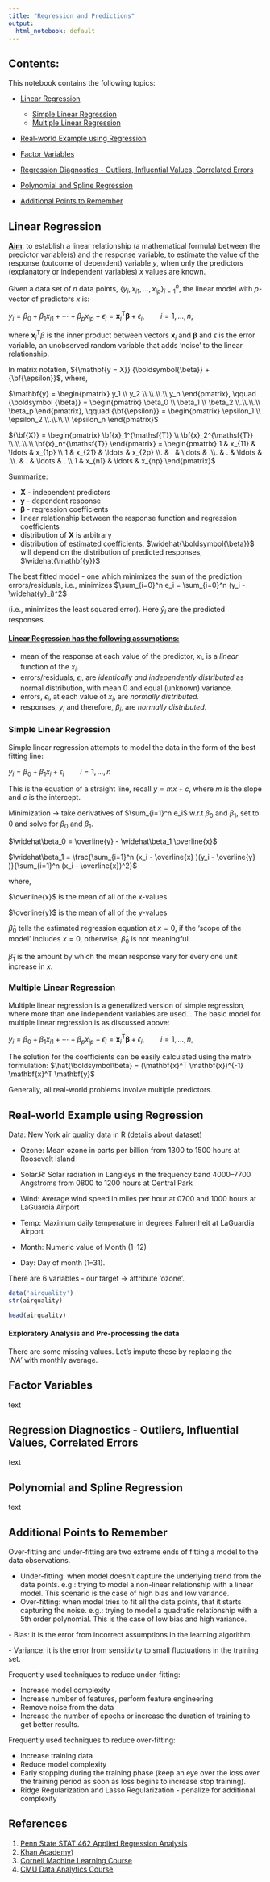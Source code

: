 ---
title: "Regression and Predictions"
output:
  html_notebook: default
---

## Contents:

This notebook contains the following topics:

-   [Linear Regression]

    -   [Simple Linear Regression]
    -   [Multiple Linear Regression]

-   [Real-world Example using Regression]

-   [Factor Variables]

-   [Regression Diagnostics - Outliers, Influential Values, Correlated Errors]

-   [Polynomial and Spline Regression]

-   [Additional Points to Remember]

## Linear Regression

[**Aim**]{.ul}: to establish a linear relationship (a mathematical formula) between the predictor variable(s) and the response variable, to estimate the value of the response (outcome of dependent) variable $y$, when only the predictors (explanatory or independent variables) $x$ values are known.

Given a data set of $n$ data points, $\{y_{i},\,x_{i1},\ldots ,x_{ip}\}_{i=1}^{n},$ the linear model with $p$-vector of predictors $x$ is:

${y}_{i}=\beta _{0}+\beta _{1}x_{i1}+\cdots +\beta _{p}x_{ip}+ \epsilon_{i} = \mathbf{x}_{i}^{\mathsf {T}}{\boldsymbol {\beta }} + \epsilon_{i},\qquad i=1,\ldots ,n,$

where $\mathbf{x}_{i}^{\mathsf {T}} \beta$ is the inner product between vectors $\mathbf{x}_i$ and $\boldsymbol {\beta}$ and $\epsilon$ is the error variable, an unobserved random variable that adds 'noise' to the linear relationship.

In matrix notation, ${\mathbf{y = X}} {\boldsymbol{\beta}} + {\bf{\epsilon}}$, where,

$\mathbf{y} = \begin{pmatrix} y_1 \\ y_2 \\.\\.\\.\\ y_n \end{pmatrix}, \qquad {\boldsymbol {\beta}} = \begin{pmatrix} \beta_0 \\ \beta_1 \\ \beta_2 \\.\\.\\.\\ \beta_p \end{pmatrix}, \qquad {\bf{\epsilon}} = \begin{pmatrix} \epsilon_1 \\ \epsilon_2 \\.\\.\\.\\ \epsilon_n \end{pmatrix}$

${\bf{X}} = \begin{pmatrix} \bf{x}_1^{\mathsf{T}} \\ \bf{x}_2^{\mathsf{T}} \\.\\.\\.\\ \bf{x}_n^{\mathsf{T}} \end{pmatrix} = \begin{pmatrix} 1 & x_{11} & \ldots & x_{1p} \\ 1 & x_{21} & \ldots & x_{2p} \\. & . & \ldots & .\\. & . & \ldots & .\\. & . & \ldots & . \\ 1 & x_{n1} & \ldots & x_{np} \end{pmatrix}$

Summarize:

-   $\mathbf{X}$ - independent predictors
-   $\mathbf{y}$ - dependent response
-   $\boldsymbol{\beta}$ - regression coefficients
-   linear relationship between the response function and regression coefficients
-   distribution of $\mathbf{X}$ is arbitrary
-   distribution of estimated coefficients, $\widehat{\boldsymbol{\beta}}$ will depend on the distribution of predicted responses, $\widehat{\mathbf{y}}$

The best fitted model - one which minimizes the sum of the prediction errors/residuals, i.e., minimizes $\sum_{i=0}^n e_i = \sum_{i=0}^n (y_i - \widehat{y}_i)^2$

(i.e., minimizes the least squared error). Here $\widehat{y}_i$ are the predicted responses.

#### [Linear Regression has the following assumptions:]{.ul}

-   mean of the response at each value of the predictor, $x_i$, is a *linear* function of the $x_i$.
-   errors/residuals, $\epsilon_i$, are *identically and independently distributed* as normal distribution, with mean 0 and equal (unknown) variance.
-   errors, $\epsilon_i$, at each value of $x_i$, are *normally distributed.*
-   responses, $y_i$ and therefore, $\beta_i$, are *normally distributed*.

### Simple Linear Regression

Simple linear regression attempts to model the data in the form of the best fitting line:

${y}_i = \beta_0 + \beta_1 x_i + \epsilon_i \qquad i = 1,…, n$

This is the equation of a straight line, recall $y = mx +c$, where $m$ is the slope and $c$ is the intercept.

Minimization $\rightarrow$ take derivatives of $\sum_{i=1}^n e_i$ w.r.t $\beta_0$ and $\beta_1$, set to 0 and solve for $\beta_0$ and $\beta_1$.

$\widehat\beta_0 = \overline{y} - \widehat\beta_1 \overline{x}$

$\widehat\beta_1 = \frac{\sum_{i=1}^n (x_i - \overline{x} )(y_i - \overline{y} )}{\sum_{i=1}^n (x_i - \overline{x})^2}$

where,

$\overline{x}$ is the mean of all of the x-values

$\overline{y}$ is the mean of all of the y-values

$\widehat\beta_0$ tells the estimated regression equation at $x = 0$, if the 'scope of the model' includes $x = 0$, otherwise, $\widehat\beta_0$ is not meaningful.

$\widehat\beta_1$ is the amount by which the mean response vary for every one unit increase in $x$.

### Multiple Linear Regression

Multiple linear regression is a generalized version of simple regression, where more than one independent variables are used. . The basic model for multiple linear regression is as discussed above:

${y}_{i}=\beta _{0}+\beta _{1}x_{i1}+\cdots +\beta _{p}x_{ip}+ \epsilon_{i} = \mathbf{x}_{i}^{\mathsf {T}}{\boldsymbol {\beta }} + \epsilon_{i},\qquad i=1,\ldots ,n,$

The solution for the coefficients can be easily calculated using the matrix formulation: $\hat{\boldsymbol\beta} = (\mathbf{x}^T \mathbf{x})^{-1} \mathbf{x}^T \mathbf{y}$

Generally, all real-world problems involve multiple predictors.

## Real-world Example using Regression

Data: New York air quality data in R ([details about dataset](https://stat.ethz.ch/R-manual/R-devel/library/datasets/html/airquality.html))

-   Ozone: Mean ozone in parts per billion from 1300 to 1500 hours at Roosevelt Island

-   Solar.R: Solar radiation in Langleys in the frequency band 4000--7700 Angstroms from 0800 to 1200 hours at Central Park

-   Wind: Average wind speed in miles per hour at 0700 and 1000 hours at LaGuardia Airport

-   Temp: Maximum daily temperature in degrees Fahrenheit at LaGuardia Airport

-   Month: Numeric value of Month (1--12)

-   Day: Day of month (1--31).

There are 6 variables - our target $\rightarrow$ attribute 'ozone'.

```{r}
data('airquality')
str(airquality)
```

```{r}
head(airquality)
```

#### Exploratory Analysis and Pre-processing the data

There are some missing values. Let's impute these by replacing the *'NA'* with monthly average.

## Factor Variables

text

## Regression Diagnostics - Outliers, Influential Values, Correlated Errors

text

## Polynomial and Spline Regression

text

## Additional Points to Remember

Over-fitting and under-fitting are two extreme ends of fitting a model to the data observations.

-   Under-fitting: when model doesn't capture the underlying trend from the data points. e.g.: trying to model a non-linear relationship with a linear model. This scenario is the case of high bias and low variance.
-   Over-fitting: when model tries to fit all the data points, that it starts capturing the noise. e.g.: trying to model a quadratic relationship with a 5th order polynomial. This is the case of low bias and high variance.

\- Bias: it is the error from incorrect assumptions in the learning algorithm.

\- Variance: it is the error from sensitivity to small fluctuations in the training set.

Frequently used techniques to reduce under-fitting:

-   Increase model complexity
-   Increase number of features, perform feature engineering
-   Remove noise from the data
-   Increase the number of epochs or increase the duration of training to get better results.

Frequently used techniques to reduce over-fitting:

-   Increase training data
-   Reduce model complexity
-   Early stopping during the training phase (keep an eye over the loss over the training period as soon as loss begins to increase stop training).
-   Ridge Regularization and Lasso Regularization - penalize for additional complexity

## References

1.  [Penn State STAT 462 Applied Regression Analysis](https://online.stat.psu.edu/stat462/node/77/)
2.  [Khan Academy](https://www.khanacademy.org/math/ap-statistics/bivariate-data-ap/assessing-fit-least-squares-regression/v/influential-points-regression))
3.  [Cornell Machine Learning Course](https://www.cs.cornell.edu/courses/cs4780/2018fa/)
4.  [CMU Data Analytics Course](https://www.stat.cmu.edu/~cshalizi/mreg/15/lectures/06/lecture-06.pdf)
